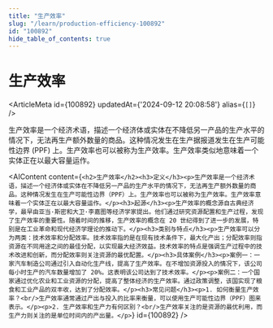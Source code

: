 ```yaml
---
title: "生产效率"
slug: "/learn/production-efficiency-100892"
id: "100892"
hide_table_of_contents: true
---
```



# 生产效率

<ArticleMeta id={100892} updatedAt={'2024-09-12 20:08:58'} alias={`[]`} />
<div className='border-solid border-b border-t-0 my-4 border-[var(--ifm-color-gray-300)]' />

生产效率是一个经济术语，描述一个经济体或实体在不降低另一产品的生产水平的情况下，无法再生产额外数量的商品。这种情况发生在生产据报道发生在生产可能性边界 (PPF) 上。生产效率也可以被称为生产效率。生产效率类似地意味着一个实体正在以最大容量运作。

<AIContent content={`<h2>生产效率</h2><h3>定义</h3><p>生产效率是一个经济术语，描述一个经济体或实体在不降低另一产品的生产水平的情况下，无法再生产额外数量的商品。这种情况发生在生产可能性边界（PPF）上。生产效率也可以被称为生产效率。生产效率意味着一个实体正在以最大容量运作。</p><h3>起源</h3><p>生产效率的概念源自古典经济学，最早由亚当·斯密和大卫·李嘉图等经济学家提出。他们通过研究资源配置和生产过程，发现了生产效率的重要性。随着时间的推移，生产效率的概念在 20 世纪得到了进一步的发展，特别是在工业革命和现代经济学理论的推动下。</p><h3>类别与特点</h3><p>生产效率可以分为两类：技术效率和分配效率。技术效率指的是在现有技术条件下，最大化产出；分配效率则指资源在不同用途之间的最佳分配，以实现最大经济效益。技术效率的特点是强调生产过程中的技术改进和创新，而分配效率则关注资源的最优配置。</p><h3>具体案例</h3><p>案例一：一家汽车制造公司通过引入自动化生产线，提高了生产效率。在不增加资源投入的情况下，该公司每小时生产的汽车数量增加了 20%。这表明该公司达到了技术效率。</p><p>案例二：一个国家通过优化农业和工业资源的分配，提高了整体经济的生产效率。通过政策调整，该国实现了粮食和工业产品的双丰收，达到了分配效率。</p><h3>常见问题</h3><p>1. 如何衡量生产效率？<br/>生产效率通常通过产出与投入的比率来衡量，可以使用生产可能性边界（PPF）图来表示。</p><p>2. 生产效率和生产力有何区别？<br/>生产效率关注的是资源的最优利用，而生产力则关注的是单位时间内的产出量。</p>`} id={100892} />
